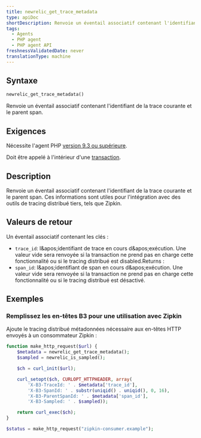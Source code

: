 ```yaml
---
title: newrelic_get_trace_metadata
type: apiDoc
shortDescription: Renvoie un éventail associatif contenant l'identifiant de la trace courante et le parent span.
tags:
  - Agents
  - PHP agent
  - PHP agent API
freshnessValidatedDate: never
translationType: machine
---
```


## Syntaxe

```php
newrelic_get_trace_metadata()
```

Renvoie un éventail associatif contenant l'identifiant de la trace courante et le parent span.

## Exigences

Nécessite l'agent PHP [version 9.3 ou supérieure](/docs/release-notes/agent-release-notes/php-release-notes).

Doit être appelé à l'intérieur d'une [transaction](/docs/accounts-partnerships/education/getting-started-new-relic/glossary#transaction).

## Description

Renvoie un éventail associatif contenant l'identifiant de la trace courante et le parent span. Ces informations sont utiles pour l'intégration avec des outils de tracing distribué tiers, tels que Zipkin.

## Valeurs de retour

Un éventail associatif contenant les clés :

* `trace_id`: l&amp;apos;identifiant de trace en cours d&amp;apos;exécution. Une valeur vide sera renvoyée si la transaction ne prend pas en charge cette fonctionnalité ou si le tracing distribué est disabled.Returns :
* `span_id`: l&amp;apos;identifiant de span en cours d&amp;apos;exécution. Une valeur vide sera renvoyée si la transaction ne prend pas en charge cette fonctionnalité ou si le tracing distribué est désactivé.

## Exemples

### Remplissez les en-têtes B3 pour une utilisation avec Zipkin

Ajoute le tracing distribué métadonnées nécessaire aux en-têtes HTTP envoyés à un consommateur Zipkin :

```php
function make_http_request($url) {
    $metadata = newrelic_get_trace_metadata();
    $sampled = newrelic_is_sampled();

    $ch = curl_init($url);

    curl_setopt($ch, CURLOPT_HTTPHEADER, array(
        'X-B3-TraceId: ' . $metadata['trace_id'],
        'X-B3-SpanId: ' . substr(uniqid() . uniqid(), 0, 16),
        'X-B3-ParentSpanId: ' . $metadata['span_id'],
        'X-B3-Sampled: ' . $sampled));

    return curl_exec($ch);
}

$status = make_http_request("zipkin-consumer.example");
```